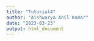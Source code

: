 ```yaml
---
title: "Tutorial4"
author: "Aishwarya Anil Kumar"
date: "2023-03-23"
output: html_document
---
```


